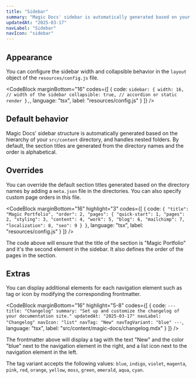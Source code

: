 ```yaml
---
title: "Sidebar"
summary: "Magic Docs' sidebar is automatically generated based on your content and sidebar configuration settings."
updatedAt: "2025-03-17"
navLabel: "Sidebar"
navIcon: "sidebar"
---
```


## Appearance

You can configure the sidebar width and collapsible behavior in the `layout` object of the `resources/config.js` file.

<CodeBlock
    marginBottom="16"
    codes={[
  {
    code:
`sidebar: {
    width: 16, // width of the sidebar
    collapsible: true, // accordion or static render
},`,
    language: "tsx",
    label: "resources/config.js"
  }
]} />

## Default behavior

Magic Docs' sidebar structure is automatically generated based on the hierarchy of your `src/content` directory, and handles nested folders. By default, the section titles are generated from the directory names and the order is alphabetical.

## Overrides

You can override the default section titles generated based on the directory names by adding a `meta.json` file in the directories. You can also specify custom page orders in this file.

<CodeBlock
    marginBottom="16"
    highlight="3"
    codes={[
  {
    code:
`{
    "title": "Magic Portfolio",
    "order": 2,
    "pages": {
      "quick-start": 1,
      "pages": 2,
      "styling": 3,
      "content": 4,
      "work": 5,
      "blog": 6,
      "mailchimp": 7,
      "localization": 8,
      "seo": 9
    }
}`,
    language: "tsx",
    label: "resources/config.js"
  }
]} />

The code above will ensure that the title of the section is "Magic Portfolio" and it's the second element in the sidebar. It also defines the order of the pages in the section.

## Extras

You can display additional elements for each navigation element such as tag or icon by modifying the corresponding frontmatter.

<CodeBlock
    marginBottom="16"
    highlight="5-8"
    codes={[
  {
    code:
`---
title: "Changelog"
summary: "Set up and customize the changelog of your documentation site."
updatedAt: "2025-03-17"
navLabel: "Changelog"
navIcon: "list"
navTag: "New"
navTagVariant: "blue"
---`,
    language: "tsx",
    label: "src/content/magic-docs/changelog.mdx"
  }
]} />

The frontmatter above will display a tag with the text "New" and the color "blue" next to the navigation element in the right, and a list icon next to the navigation element in the left.

The tag variant accepts the following values: `blue`, `indigo`, `violet`, `magenta`, `pink`, `red`, `orange`, `yellow`, `moss`, `green`, `emerald`, `aqua`, `cyan`.